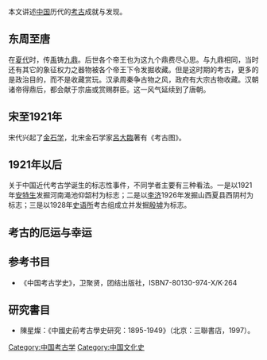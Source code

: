 {{expand|time=2017-11-25T07:05:04+00:00}}
本文讲述[[中国|中国]]历代的[[考古|考古]]成就与发现。

==东周至唐==
在[[夏代|夏代]]时，传[[禹|禹]]铸[[九鼎|九鼎]]。后世各个帝王也为这九个鼎费尽心思。与九鼎相同，当时还有其它的象征权力之器物被各个帝王下令发掘收藏。但是这时期的考古，更多的是政治目的，而不是收藏赏玩。汉承周秦争古物之风，政府有大宗古物收藏。汉朝诸帝得鼎后，都会献于宗庙或赏赐群臣。这一风气延续到了唐朝。

== 宋至1921年 ==
宋代兴起了[[金石学|金石学]]，北宋金石学家[[呂大臨|呂大臨]]著有《考古图》。

== 1921年以后 ==
关于中国近代考古学诞生的标志性事件，不同学者主要有三种看法。一是以1921年[[安特生|安特生]]发掘河南渑池仰韶村为标志；二是以[[李济|李济]]1926年发掘山西夏县西阴村为标志；三是以1928年[[史语所|史语所]]考古组成立并发掘[[殷墟|殷墟]]为标志。

== 考古的厄运与幸运 ==

== 参考书目 ==
*《中国考古学史》，卫聚贤，团结出版社，ISBN7-80130-974-X/K·264
==研究書目==
*陳星燦：《中國史前考古學史研究：1895-1949》（北京：三聯書店，1997）。
{{Archaeology-stub}}
[[Category:中国考古学|Category:中国考古学]]
[[Category:中国文化史|Category:中国文化史]]